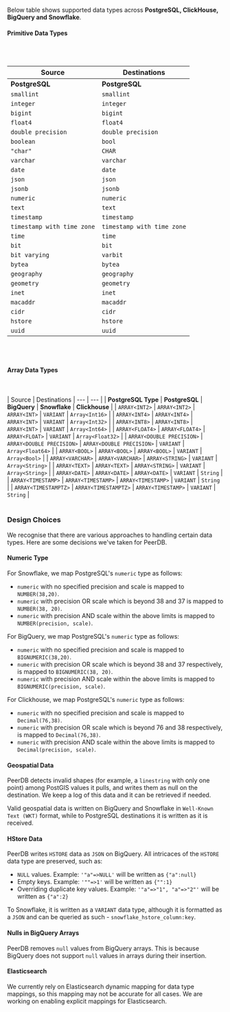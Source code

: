 
Below table shows supported data types across **PostgreSQL, ClickHouse, BigQuery and Snowflake**.

#### Primitive Data Types

<br></br>

| Source | Destinations
| --- | --- |
| <b>PostgreSQL</b> | <b>PostgreSQL</b> | <b>BigQuery</b> | <b>Snowflake</b> | <b>Clickhouse</b> | <b>ElasticSearch</b> |
| `smallint` | `smallint` | `INTEGER` | `INTEGER` | `Int16` | `long`
| `integer` | `integer` | `INTEGER` | `INTEGER` | `Int32` | `long`
| `bigint` | `bigint` | `INTEGER` | `INTEGER` | `Int64` |  `long`
| `float4` | `float4` | `FLOAT` | `FLOAT` | `Float32` | `float`
| `double precision` | `double precision` | `FLOAT` | `FLOAT` | `Float64` | `float`
| `boolean` | `bool` | `BOOLEAN` | `BOOLEAN` | `Bool` | `boolean`
| `"char"` | `CHAR` | `STRING` | `STRING` | `FixedString(1)` | `text`
| `varchar` | `varchar` | `STRING` | `STRING` | `String` | `text`
| `date` | `date` | `DATE` | `DATE` | `Date` | `date`
| `json` | `json` | `JSON` | `VARIANT` | `String` | unnested subdocument
| `jsonb` | `jsonb` | `JSON` | `VARIANT` | `String` | unnested subdocument
| `numeric` | `numeric` | `BIGNUMERIC` | `NUMBER` | `Decimal` | `text`
| `text` | `text` | `STRING` | `STRING` | `String`| `text`
| `timestamp` | `timestamp` | `TIMESTAMP` | `TIMESTAMP_NTZ` | `DateTime64(6)`| `date`
| `timestamp with time zone` | `timestamp with time zone` | `TIMESTAMP` | `TIMESTAMP_TZ` | `DateTime64(6)` | `date`
| `time` | `time` | `TIME` | `TIME` | `String` | `date`
| `bit` | `bit` | `BYTES` | `BINARY` | `String` | `text`
| `bit varying` | `varbit` | `BYTES` | `BINARY` | `String` | `text`
| `bytea` | `bytea` | `BYTES` | `BINARY` | `String` | `text`
| `geography` | `geography` | `GEOGRAPHY` | `GEOGRAPHY` | `String` | Coming soon!
| `geometry` | `geometry` | `GEOGRAPHY` | `GEOMETRY` | `String` | Coming soon!
| `inet` | `inet` | `STRING` | `STRING` | `String` | `text`
| `macaddr` | `macaddr` | `STRING` | `STRING` | `String` | `text`
| `cidr` | `cidr` | `STRING` | `STRING` | `String` | `text`
| `hstore` | `hstore` | `JSON` | `VARIANT` | `String` | Coming soon!
| `uuid` | `uuid` | `STRING` | `STRING` | `uuid` | Coming soon!

<br></br>
#### Array Data Types
<br></br>
| Source | Destinations
| --- | --- |
| <b>PostgreSQL Type</b> | <b>PostgreSQL</b> | <b>BigQuery</b> | <b>Snowflake</b> | <b>Clickhouse</b> |
| `ARRAY<INT2>` | `ARRAY<INT2>` | `ARRAY<INT>` | `VARIANT` | `Array<Int16>` |
| `ARRAY<INT4>` | `ARRAY<INT4>` | `ARRAY<INT>` | `VARIANT` | `Array<Int32>` |
| `ARRAY<INT8>` | `ARRAY<INT8>` | `ARRAY<INT>` | `VARIANT` | `Array<Int64>` |
| `ARRAY<FLOAT4>` | `ARRAY<FLOAT4>` | `ARRAY<FLOAT>` | `VARIANT` | `Array<Float32>` |
| `ARRAY<DOUBLE PRECISION>` | `ARRAY<DOUBLE PRECISION>` | `ARRAY<DOUBLE PRECISION>` | `VARIANT` | `Array<Float64>` |
| `ARRAY<BOOL>` | `ARRAY<BOOL>` | `ARRAY<BOOL>` | `VARIANT` | `Array<Bool>` |
| `ARRAY<VARCHAR>` | `ARRAY<VARCHAR>` | `ARRAY<STRING>` | `VARIANT` | `Array<String>` |
| `ARRAY<TEXT>` | `ARRAY<TEXT>` | `ARRAY<STRING>` | `VARIANT` | `Array<String>` |
| `ARRAY<DATE>` | `ARRAY<DATE>` | `ARRAY<DATE>` | `VARIANT` | `String` |
| `ARRAY<TIMESTAMP>` | `ARRAY<TIMESTAMP>` | `ARRAY<TIMESTAMP>` | `VARIANT` | `String` |
| `ARRAY<TIMESTAMPTZ>` | `ARRAY<TIMESTAMPTZ>` | `ARRAY<TIMESTAMP>` | `VARIANT` | `String` |
<br></br>

### Design Choices
We recognise that there are various approaches to handling certain data types. Here are some decisions we've taken for PeerDB.

#### Numeric Type
For Snowflake, we map PostgreSQL's `numeric` type as follows:
- `numeric` with no specified precision and scale is mapped to `NUMBER(38,20)`.
- `numeric` with precision OR scale which is beyond 38 and 37 is mapped to `NUMBER(38, 20)`.
- `numeric` with precision AND scale within the above limits is mapped to `NUMBER(precision, scale)`.

For BigQuery, we map PostgreSQL's `numeric` type as follows:
- `numeric` with no specified precision and scale is mapped to `BIGNUMERIC(38,20)`.
- `numeric` with precision OR scale which is beyond 38 and 37 respectively, is mapped to `BIGNUMERIC(38, 20)`.
- `numeric` with precision AND scale within the above limits is mapped to `BIGNUMERIC(precision, scale)`.

For Clickhouse, we map PostgreSQL's `numeric` type as follows:
- `numeric` with no specified precision and scale is mapped to `Decimal(76,38)`.
- `numeric` with precision OR scale which is beyond 76 and 38 respectively, is mapped to `Decimal(76,38)`.
- `numeric` with precision AND scale within the above limits is mapped to `Decimal(precision, scale)`.

#### Geospatial Data
PeerDB detects invalid shapes (for example, a `linestring` with only one point) among PostGIS values it pulls, and writes them as null on the destination.
We keep a log of this data and it can be retrieved if needed.

Valid geospatial data is written on BigQuery and Snowflake in `Well-Known Text (WKT)` format,
while to PostgreSQL destinations it is written as it is received.

#### HStore Data
PeerDB writes `HSTORE` data as `JSON` on BigQuery. All intricaces of the `HSTORE` data type are preserved, such as:
- `NULL` values. Example: `'"a"=>NULL'` will be written as `{"a":null}`
- Empty keys. Example: `'""=>1'` will be written as `{"":1}`
- Overriding duplicate key values. Example: `'"a"=>"1", "a"=>"2"'` will be written as `{"a":2}`

To Snowflake, it is written as a `VARIANT` data type, although it is
formatted as a `JSON` and can be queried as such - `snowflake_hstore_column:key`.

#### Nulls in BigQuery Arrays
PeerDB removes `null` values from BigQuery arrays. This is because BigQuery does not support `null` values in arrays during their insertion.

#### Elasticsearch 
We currently rely on Elasticsearch dynamic mapping for data type mappings, so this mapping may not be accurate for all cases. We are working on enabling explicit mappings for Elasticsearch.
